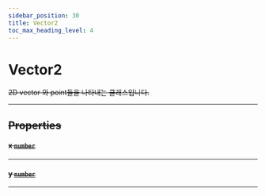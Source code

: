```yaml
---
sidebar_position: 30
title: Vector2
toc_max_heading_level: 4
---
```


# Vector2 <s generated />

2D vector 와 point들을 나타내는 클래스입니다.

<hr class="solid" /> <s generated />

## Properties <s generated />

#### x [`number`](https://developer.mozilla.org/en-US/docs/Web/JavaScript/Reference/Global_Objects/Number) <s generated />

<hr class="solid" /> <s generated />

#### y [`number`](https://developer.mozilla.org/en-US/docs/Web/JavaScript/Reference/Global_Objects/Number) <s generated />

<hr class="solid" /> <s generated />
